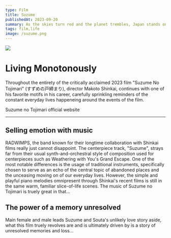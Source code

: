 ```yaml
---
type: Film
title: Suzume
publishedAt: 2023-09-20
summary: As the skies turn red and the planet trembles, Japan stands on the brink of disaster...
tags: film,life
image: /suzume.png
---
```



<Image src="/suzume.png" caption="the movie poster"></Image>

# Living Monotonously

Throughout the entirety of the critically acclaimed 2023 film "Suzume No Tojimari" (すずめの戸締まり), director <Inline href='http://en.shinkaiworks.com/'>Makoto Shinkai,</Inline> continues with one of his favorite motifs in his career, carefully
sprinkling reminders of the constant everyday lives happeneing around the events of the film.

<Link href='https://suzume-movie.com'>Suzume no Tojimari official website</Link>

---

## Selling emotion with music

<Inline href='https://radwimps.jp/en/'>RADWIMPS,</Inline>
the band known for their longtime collaboration with Shinkai films really just cannot disappoint. The centerpiece track, "Suzume", strays far from their usual synth-and-orchestral style of composition used for centerpieces such as Weathering with You's
<Inline href='https://youtu.be/saDmN2f3HI0?t=255'>Grand Escape</Inline>. One of the most notable differences is the usage of traditional instruments, specifically chosen to serve as an echo of the central topic of abandoned places and the unceasing moving on of our everyday lives.
However, the simple and playful piano melodies omnipresent through Shinkai's recent films is still in the same warm, familiar 
slice-of-life scenes. The music of Suzume no Tojimari is truely great in that...

## The power of a memory unresolved
Main female and male leads Suzume and Souta's unlikely love story aside, what this film truely revolves are and is ultimately driven by is a story of unresolved memories and loss...

